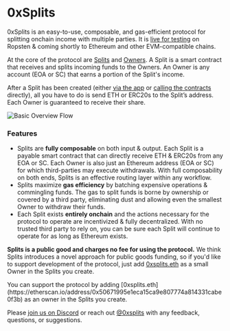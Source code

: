 
# 0xSplits

0xSplits is an easy-to-use, composable, and gas-efficient protocol for splitting
onchain income with multiple parties. It is
[live for testing](https://app.0xsplits.xyz/) on Ropsten & coming shortly to
Ethereum and other EVM-compatible chains.

At the core of the protocol are [Splits](/core-concepts/#split) and
[Owners](/core-concepts/#owner). A Split is a smart contract that receives and
splits incoming funds to the Owners. An Owner is any account (EOA or SC) that
earns a portion of the Split's income.

After a Split has been created (either
[via the app](/getting-started#using-the-app) or
[calling the contracts](/getting-started#calling-the-contracts) directly), all
you have to do is send ETH or ERC20s to the Split’s address. Each Owner is
guaranteed to receive their share.

![Basic Overview Flow](/intro-flow.svg)

### Features

- Splits are **fully composable** on both input & output. Each Split is a
  payable smart contract that can directly receive ETH & ERC20s from any EOA or
  SC. Each Owner is also just an Ethereum address (EOA or SC) for which
  third-parties may execute withdrawals. With full composability on both ends,
  Splits is an effective routing layer within any workflow.
- Splits maximize **gas efficiency** by batching expensive operations &
  commingling funds. The gas to split funds is borne by ownership or covered by
  a third party, eliminating dust and allowing even the smallest Owner to
  withdraw their funds.
- Each Split exists **entirely onchain** and the actions necessary for the
  protocol to operate are incentivized & fully decentralized. With no trusted
  third party to rely on, you can be sure each Split will continue to operate
  for as long as Ethereum exists.

**Splits is a public good and charges no fee for using the protocol.** We think
Splits introduces a novel approach for public goods funding, so if you'd like to
support development of the protocol, just add
[0xsplits.eth](https://etherscan.io/address/0x50671995e1eca15ca9e807774a814331cabe0f3b)
as a small Owner in the Splits you create.

<Callout emoji="⛑">
  You can support the protocol by adding
  [0xsplits.eth](https://etherscan.io/address/0x50671995e1eca15ca9e807774a814331cabe0f3b)
  as an owner in the Splits you create.
</Callout>

Please [join us on Discord](https://discord.gg/45kXEWRc6k) or reach out
[@0xsplits](https://twitter.com/0xSplits) with any feedback, questions, or
suggestions.
